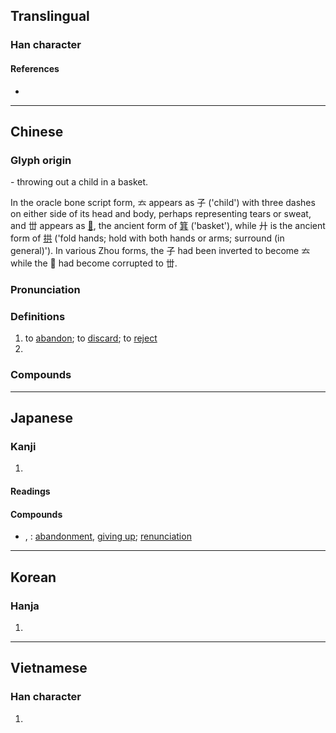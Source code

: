 {{also|弃}}
{{character info}}
==Translingual==

===Han character===
{{Han char|rn=75|rad=木|as=08|asj=9|sn=12|snj=13|four=00904|canj=YITD|ids=⿳𠫓丗木}}

====References====
* {{Han ref|kx=0531.150|dkj=14913|dj=0920.030|hdz=21237.070|uh=68C4}}

----

==Chinese==
{{zh-forms|s=弃|alt=弆,甭}}

===Glyph origin===
{{Han compound|ls=ic|𠫓|丗|廾|t1=child|t2=basket|t3=two hands}} - throwing out a child in a basket.

In the oracle bone script form, 𠫓 appears as 子 ('child') with three dashes on either side of its head and body, perhaps representing tears or sweat, and 丗 appears as [[𠀠]], the ancient form of [[箕]] ('basket'), while 廾 is the ancient form of [[拱]] ('fold hands; hold with both hands or arms; surround (in general)').  In various Zhou forms, the 子 had been inverted to become 𠫓 while the 𠀠 had become corrupted to 丗.

===Pronunciation===
{{zh-pron
|m=qì
|c=hei3
|h=pfs=
|md=
|mn=khì
|mn-t=ki3
|w=2qi
|mc=y
|oc=y
|cat=v,pn
}}

===Definitions===
{{zh-hanzi}}

# to [[abandon]]; to [[discard]]; to [[reject]]
# {{surname|zh}}

===Compounds===
{{zh-der|吐棄|不棄糟糠|如棄敝屣|唾棄|人棄我取|嫌棄|不棄|得新棄舊|廢棄物|廢棄|帷蓋不棄|屏棄|噬指棄薪|委棄|始亂終棄|前功皆棄|丟盔棄甲|丟棄|前功盡棄|天人共棄|厭棄|棄市|棄舊換新|棄嬰|毀棄|拋戈棄甲|棄守|棄舊圖新|揚棄|拚棄|棄本逐末|棄車保帥|棄養|棄官歸田|棄甲|放棄|棄瑕錄用|棄械|棄武競文|棄舊憐新|明棄暗取|棄取|棄置|棄如弁髦|棄過圖新|拋棄|捐棄|棄暗投明|憐新棄舊|撇棄|神怒人棄|棄世|棄短取長|棄之可惜|棄背|棄捨|拋金棄鼓|棄甲拋戈|棄婦|棄若敝屣|捨棄|棄官歸鄉|故舊不棄|捐棄成見|棄言|棄厭|棄擲|扔棄|棄權|摒棄|棄捐|棄瑕取用|淪棄|棄嫌|棄大就小|棄邪從正|播棄|棄觚|棄邪歸正|棄義背理|棄甲曳兵|棄璧負嬰|棄兒|棄弓折箭|棄武修文|棄絕|棄物|棄井|棄文就武|擯棄|見棄|絕聖棄知|蔑棄|絕仁棄義|許由棄瓢|自暴自棄|遺棄罪|黃鐘毀棄|終軍棄繻|遺珠棄璧|離棄|黃鐘長棄|遺棄|遐棄|鄙棄|自棄|背棄|背信棄義|絕聖棄智|棄保潛逃|拋妻棄子|棄筆}}

----

==Japanese==

===Kanji===
{{ja-kanji|grade=c|rs=木08}}

# {{rfdef|ja|sort=木08}}

====Readings====
{{ja-readings
|goon=き
|kanon=き
|kun=す-てる
}}

====Compounds====
{{der-top|Compounds}}
* {{ja-r|放棄|ほうき}}, {{ja-r|抛棄|ほうき}}: [[abandonment]], [[giving up]]; [[renunciation]]
{{der-bottom}}

----

==Korean==

===Hanja===
{{ko-hanja|hangeul=기|eumhun=|rv=gi|mr=ki|y=ki}}

# {{rfdef|ko|sort=木08}}

----

==Vietnamese==

===Han character===
{{vi-hantu|[[khí]]|rs=木08}}

# {{rfdef|vi|sort=木08}}